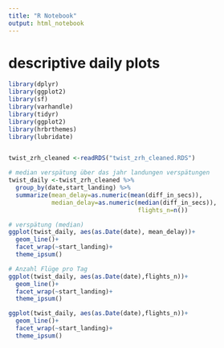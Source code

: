```yaml
---
title: "R Notebook"
output: html_notebook
---
```


# descriptive daily plots
```r
library(dplyr)
library(ggplot2)
library(sf)
library(varhandle)
library(tidyr)
library(ggplot2)
library(hrbrthemes)
library(lubridate)


twist_zrh_cleaned <-readRDS("twist_zrh_cleaned.RDS")

# median verspätung über das jahr landungen verspätungen
twist_daily <-twist_zrh_cleaned %>%  
  group_by(date,start_landing) %>% 
  summarize(mean_delay=as.numeric(mean(diff_in_secs)), 
            median_delay=as.numeric(median(diff_in_secs)), 
                                    flights_n=n())

# verspätung (median)
ggplot(twist_daily, aes(as.Date(date), mean_delay))+
  geom_line()+
  facet_wrap(~start_landing)+
  theme_ipsum()

# Anzahl Flüge pro Tag
ggplot(twist_daily, aes(as.Date(date),flights_n))+
  geom_line()+
  facet_wrap(~start_landing)+
  theme_ipsum()

ggplot(twist_daily, aes(as.Date(date),flights_n))+
  geom_line()+
  facet_wrap(~start_landing)+
  theme_ipsum()

```



```r




```

